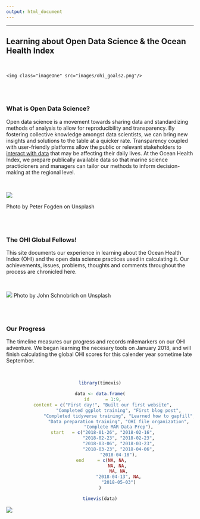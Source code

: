 ```yaml
---
output: html_document
---
```


---

## **Learning about Open Data Science & the Ocean Health Index**

<br>

<!--html_preserve-->
<div id="homeContent">
    <img class="imageOne" src="images/ohi_goals2.png"/>
</div>
<!--/html_preserve-->

<br>
<br>

### What is Open Data Science?
Open data science is a movement towards sharing data and standardizing methods of analysis to allow for reproducibility and transparency. By fostering collective knowledge amongst data scientists, we can bring new insights and solutions to the table at a quicker rate. Transparency coupled with user-friendly platforms allow the public or relevant stakeholders to [interact with data](http://www.oceanhealthindex.org/region-scores) that may be affecting their daily lives. At the Ocean Health Index, we prepare publically available data so that marine science practicioners and managers can tailor our methods to inform decision-making at the regional level.

<br>

![](images/ocean.jpg)

Photo by Peter Fogden on Unsplash

<br>
<br>

### The OHI Global Fellows!
This site documents our experience in learning about the Ocean Health Index (OHI) and the open data science practices used in calculating it. Our achievements, issues, problems, thoughts and comments throughout the process are chronicled here.

<br>

![](images/collab.jpg)
Photo by John Schnobrich on Unsplash

<br>
<br>

### Our Progress
The timeline measures our progress and records milemarkers on our OHI adventure. We began learning the necesary tools on January 2018, and will finish calculating the global OHI scores for this calender year sometime late September.

<br>

<center>
```r

library(timevis)

data <- data.frame(
  id      = 1:9,
  content = c("First day!", "Built our first website",
              "Completed ggplot training", "First blog post",
              "Completed tidyverse training", "Learned how to gapfill",
              "Data preparation training", "OHI file organization",
              "Complete MAR Data Prep"),
  start   = c("2018-01-26", "2018-02-16",
              "2018-02-23", "2018-02-23",
              "2018-03-06", "2018-03-23",
              "2018-03-23", "2018-04-06",
              "2018-04-18"),
  end     = c(NA, NA, 
              NA, NA, 
              NA, NA,
              "2018-04-13", NA,
              "2018-05-03")
)

timevis(data)

```
</center>
![](images/fishes-banner.png)
